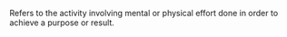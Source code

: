 Refers to the activity involving mental or physical effort done in order to achieve a purpose or
result.
